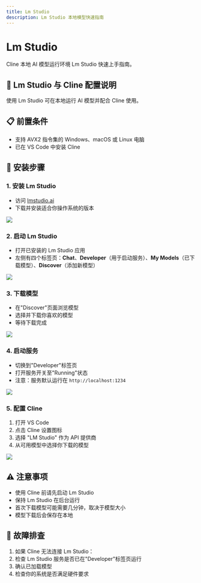 ```yaml
---
title: Lm Studio
description: Lm Studio 本地模型快速指南
---
```


# Lm Studio

Cline 本地 AI 模型运行环境 Lm Studio 快速上手指南。

## 🤖 Lm Studio 与 Cline 配置说明

使用 Lm Studio 可在本地运行 AI 模型并配合 Cline 使用。

## 📋 前置条件

- 支持 AVX2 指令集的 Windows、macOS 或 Linux 电脑
- 已在 VS Code 中安装 Cline

## 🚀 安装步骤

### 1. 安装 Lm Studio

- 访问 [lmstudio.ai](https://lmstudio.ai)
- 下载并安装适合你操作系统的版本

![](https://docs.cline.bot/~gitbook/image?url=https%3A%2F%2F3321249260-files.gitbook.io%2F%7E%2Ffiles%2Fv0%2Fb%2Fgitbook-x-prod.appspot.com%2Fo%2Fspaces%252Ff8Oh1Lcy6yWYq1caYESV%252Fuploads%252FRvFLNS5tw6DaSvy8zXTs%252Fimage.png%3Falt%3Dmedia%26token%3D2ed4ec25-6d07-4473-8651-9147d95e2ddc&width=768&dpr=4&quality=100&sign=29051378&sv=2)

### 2. 启动 Lm Studio

- 打开已安装的 Lm Studio 应用
- 左侧有四个标签页：**Chat**、**Developer**（用于启动服务）、**My Models**（已下载模型）、**Discover**（添加新模型）

![](https://docs.cline.bot/~gitbook/image?url=https%3A%2F%2F3321249260-files.gitbook.io%2F%7E%2Ffiles%2Fv0%2Fb%2Fgitbook-x-prod.appspot.com%2Fo%2Fspaces%252Ff8Oh1Lcy6yWYq1caYESV%252Fuploads%252FbSblxWvzuHLvMxJNM5M2%252Fimage.png%3Falt%3Dmedia%26token%3D9d75c1e0-dabb-4df1-85fc-273613583569&width=768&dpr=4&quality=100&sign=47537a1e&sv=2)

### 3. 下载模型

- 在"Discover"页面浏览模型
- 选择并下载你喜欢的模型
- 等待下载完成

![](https://docs.cline.bot/~gitbook/image?url=https%3A%2F%2F3321249260-files.gitbook.io%2F%7E%2Ffiles%2Fv0%2Fb%2Fgitbook-x-prod.appspot.com%2Fo%2Fspaces%252Ff8Oh1Lcy6yWYq1caYESV%252Fuploads%252Fg9uhK6FRszeSiD0dhsrs%252Flm-studio-download-model.gif%3Falt%3Dmedia%26token%3Dce3559a3-6e71-4b02-a13a-accbfebb145d&width=768&dpr=4&quality=100&sign=57d2f15f&sv=2)

### 4. 启动服务

- 切换到"Developer"标签页
- 打开服务开关至"Running"状态
- 注意：服务默认运行在 `http://localhost:1234`

![](https://docs.cline.bot/~gitbook/image?url=https%3A%2F%2F3321249260-files.gitbook.io%2F%7E%2Ffiles%2Fv0%2Fb%2Fgitbook-x-prod.appspot.com%2Fo%2Fspaces%252Ff8Oh1Lcy6yWYq1caYESV%252Fuploads%252FXrW4ISm1n2YUizKATv8s%252Flm-studio-starting-server.gif%3Falt%3Dmedia%26token%3D95b00607-954b-422b-a5d5-463d29619323&width=768&dpr=4&quality=100&sign=1cb44155&sv=2)

### 5. 配置 Cline

1. 打开 VS Code
2. 点击 Cline 设置图标
3. 选择 "LM Studio" 作为 API 提供商
4. 从可用模型中选择你下载的模型

![](https://docs.cline.bot/~gitbook/image?url=https%3A%2F%2F3321249260-files.gitbook.io%2F%7E%2Ffiles%2Fv0%2Fb%2Fgitbook-x-prod.appspot.com%2Fo%2Fspaces%252Ff8Oh1Lcy6yWYq1caYESV%252Fuploads%252F1uiE7q2OruZAd3jx9Oi1%252Flm-studio-select-model-cline.gif%3Falt%3Dmedia%26token%3D87045a08-f6f0-4291-aefb-3b10dbc0f0e7&width=768&dpr=4&quality=100&sign=adfb72&sv=2)

## ⚠️ 注意事项

- 使用 Cline 前请先启动 Lm Studio
- 保持 Lm Studio 在后台运行
- 首次下载模型可能需要几分钟，取决于模型大小
- 模型下载后会保存在本地

## 🔧 故障排查

1. 如果 Cline 无法连接 Lm Studio：
2. 检查 Lm Studio 服务是否已在"Developer"标签页运行
3. 确认已加载模型
4. 检查你的系统是否满足硬件要求

